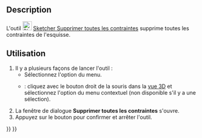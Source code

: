 <languages/>

{{Docnav/fr
|[[Sketcher_DeleteAllGeometry/fr|Supprimer toutes les géométries]]
|[[Sketcher_BSplineConvertToNURB/fr|Convertir en B-splines]]
|[[Sketcher_Workbench/fr|Atelier Sketcher]]
|IconL=Sketcher_DeleteAllGeometry.svg
|IconR=Sketcher_BSplineConvertToNURBS.svg
|IconC=Workbench_Sketcher.svg
}}

{{GuiCommand/fr
|Name=Sketcher DeleteAllConstraints
|Name/fr=Sketcher Supprimer toutes les contraintes
|MenuLocation=Esquisse → Outils d'esquisse → Supprimer toutes les contraintes
|Workbenches=[[Sketcher_Workbench/fr|Sketcher]]
|Version=0.18
|SeeAlso=[[Sketcher_DeleteAllGeometry/fr|Sketcher Supprimer tous les éléments de géométrie]]
}}

==Description==

L'outil [[Image:Sketcher_DeleteAllConstraints.svg|24px]] [[Sketcher_DeleteAllConstraints/fr|Sketcher Supprimer toutes les contraintes]] supprime toutes les contraintes de l'esquisse.

<span id="Usage"></span>
==Utilisation==

# Il y a plusieurs façons de lancer l'outil :
#* Sélectionnez l'option {{MenuCommand|Esquisse → Outils d'esquisse → [[File:Sketcher_DeleteAllConstraints.svg|16px]] Supprimer toutes les contraintes}} du menu.
#* {{Version/fr|1.0}} : cliquez avec le bouton droit de la souris dans la [[3D_view/fr|vue 3D]] et sélectionnez l'option {{MenuCommand|[[Image:Sketcher_DeleteAllConstraints.svg|16px]] Supprimer toutes les contraintes}} du menu contextuel (non disponible s'il y a une sélection).
# La fenêtre de dialogue '''Supprimer toutes les contraintes''' s'ouvre.
# Appuyez sur le bouton {{Button|Oui}} pour confirmer et arrêter l'outil.


{{Docnav/fr
|[[Sketcher_DeleteAllGeometry/fr|Supprimer toutes les géométries]]
|[[Sketcher_BSplineConvertToNURB/fr|Convertir en B-splines]]
|[[Sketcher_Workbench/fr|Atelier Sketcher]]
|IconL=Sketcher_DeleteAllGeometry.svg
|IconR=Sketcher_BSplineConvertToNURBS.svg
|IconC=Workbench_Sketcher.svg
}}

{{Sketcher_Tools_navi{{#translation:}}}}
{{Userdocnavi{{#translation:}}}}